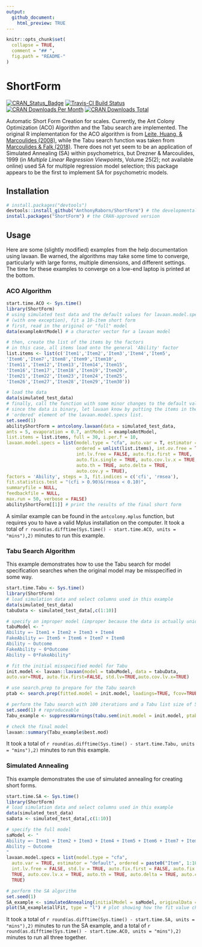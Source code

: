 ```yaml
---
output:
  github_document:
    html_preview: TRUE
---
```

```r
knitr::opts_chunk$set(
  collapse = TRUE,
  comment = "## ",
  fig.path = "README-"
)
```

# ShortForm
[![CRAN_Status_Badge](http://www.r-pkg.org/badges/version/ShortForm)](http://cran.r-project.org/package=ShortForm)
[![Travis-CI Build Status](http://travis-ci.org/AnthonyRaborn/ShortForm.svg?branch=master)](http://travis-ci.org/AnthonyRaborn/ShortForm)
[![CRAN Downloads Per Month](https://cranlogs.r-pkg.org/badges/ShortForm)](https://cran.r-project.org/package=ShortForm)
[![CRAN Downloads Total](https://cranlogs.r-pkg.org/badges/grand-total/ShortForm?color=orange)](https://cran.r-project.org/package=ShortForm)


Automatic Short Form Creation for scales. Currently, the Ant Colony Optimization  (ACO) Algorithm and the Tabu search are implemented. The original R implementation for the ACO algorithm is from [Leite, Huang, & Marcoulides (2008)](<doi:10.1080/00273170802285743>), while the Tabu search function was taken from [Marcoulides & Falk (2018)](<doi:10.1080/10705511.2017.1409074>). There does not yet seem to be an application of Simulated Annealing (SA) within psychometrics, but Drezner & Marcoulides, 1999 (in *Multiple Linear Regression Viewpoints*, Volume 25(2); not available online) used SA for multiple regression model selection; this package appears to be the first to implement SA for psychometric models.

## Installation
```r
# install.packages("devtools")
devtools::install_github("AnthonyRaborn/ShortForm") # the developmental version
install.packages("ShortForm") # the CRAN-approved version
```

## Usage

Here are some (slightly modified) examples from the help documentation using
lavaan. Be warned, the algorithms may take some time to converge, particularly
with large forms, multiple dimensions, and different settings. The time for these
examples to converge on a low-end laptop is printed at the bottom.

### ACO Algorithm

```r
start.time.ACO <- Sys.time()
library(ShortForm)
# using simulated test data and the default values for lavaan.model.specs
# (with one exception), fit a 10-item short form
# first, read in the original or "full" model
data(exampleAntModel) # a character vector for a lavaan model

# then, create the list of the items by the factors
# in this case, all items load onto the general 'Ability' factor
list.items <- list(c('Item1','Item2','Item3','Item4','Item5',
'Item6','Item7','Item8','Item9','Item10',
'Item11','Item12','Item13','Item14','Item15',
'Item16','Item17','Item18','Item19','Item20',
'Item21','Item22','Item23','Item24','Item25',
'Item26','Item27','Item28','Item29','Item30'))

# load the data
data(simulated_test_data)
# finally, call the function with some minor changes to the default values.
# since the data is binary, let lavaan know by putting the items in the
# 'ordered' element of the lavaan.model.specs list.
set.seed(1)
abilityShortForm = antcolony.lavaan(data = simulated_test_data,
ants = 5, evaporation = 0.7, antModel = exampleAntModel,
list.items = list.items, full = 30, i.per.f = 10,
lavaan.model.specs = list(model.type = "cfa", auto.var = T, estimator = "default", 
                          ordered = unlist(list.items), int.ov.free = TRUE,
                          int.lv.free = FALSE, auto.fix.first = TRUE, 
                          auto.fix.single = TRUE, auto.cov.lv.x = TRUE, 
                          auto.th = TRUE, auto.delta = TRUE, 
                          auto.cov.y = TRUE),
factors = 'Ability', steps = 3, fit.indices = c('cfi', 'rmsea'),
fit.statistics.test = "(cfi > 0.90)&(rmsea < 0.10)",
summaryfile = NULL,
feedbackfile = NULL,
max.run = 50, verbose = FALSE)
abilityShortForm[[1]] # print the results of the final short form
```

A similar example can be found in the `antcolony.mplus` function, but requires you to have a valid Mplus installation on the computer. It took a total of `r round(as.difftime(Sys.time() - start.time.ACO, units = "mins"),2)` minutes to run this example.

### Tabu Search Algorithm

This example demonstrates how to use the Tabu search for model specification searches when the original model may be misspecified in some way.

```r
start.time.Tabu <- Sys.time()
library(ShortForm)
# load simulation data and select columns used in this example
data(simulated_test_data) 
tabuData <- simulated_test_data[,c(1:10)]

# specify an improper model (improper because the data is actually unidimensional)
tabuModel <- "
Ability =~ Item1 + Item2 + Item3 + Item4
FakeAbility =~ Item5 + Item6 + Item7 + Item8
Ability ~ Outcome
FakeAbility ~ 0*Outcome
Ability ~ 0*FakeAbility"

# fit the initial misspecified model for Tabu
init.model <- lavaan::lavaan(model = tabuModel, data = tabuData, 
auto.var=TRUE, auto.fix.first=FALSE, std.lv=TRUE,auto.cov.lv.x=TRUE)

# use search.prep to prepare for the Tabu search
ptab <- search.prep(fitted.model = init.model, loadings=TRUE, fcov=TRUE, errors=FALSE)

# perform the Tabu search with 100 iterations and a Tabu list size of 5
set.seed(1) # reproduceable
Tabu_example <- suppressWarnings(tabu.sem(init.model = init.model, ptab = ptab, obj = AIC, niter = 25, tabu.size = 5)) # the suppressWarning wrapping hides the lavaan WARNING output from improper models

# check the final model
lavaan::summary(Tabu_example$best.mod)
```

It took a total of `r round(as.difftime(Sys.time() - start.time.Tabu, units = "mins"),2)` minutes to run this example.

### Simulated Annealing

This example demonstrates the use of simulated annealing for creating short forms.

```r
start.time.SA <- Sys.time()
library(ShortForm)
# load simulation data and select columns used in this example
data(simulated_test_data) 
saData <- simulated_test_data[,c(1:10)]

# specify the full model
saModel <- "
Ability =~ Item1 + Item2 + Item3 + Item4 + Item5 + Item6 + Item7 + Item8 + Item9 + Item10
Ability ~ Outcome
"
lavaan.model.specs = list(model.type = "cfa",
  auto.var = TRUE, estimator = "default", ordered = paste0("Item", 1:10), int.ov.free = TRUE,
  int.lv.free = FALSE, std.lv = TRUE, auto.fix.first = FALSE, auto.fix.single =
  TRUE, auto.cov.lv.x = TRUE, auto.th = TRUE, auto.delta = TRUE, auto.cov.y =
  TRUE)

# perform the SA algorithm
set.seed(1)
SA_example <- simulatedAnnealing(initialModel = saModel, originalData = saData, maxSteps = 1000, fitStatistic = 'cfi', maximize = FALSE, temperature = "logistic", items = paste0("Item", 1:10), lavaan.model.specs = lavaan.model.specs, maxChanges = 3, maxItems = 5, progress = F)
plot(SA_example$allFit, type = "l") # plot showing how the fit value changes at each step
```

It took a total of `r round(as.difftime(Sys.time() - start.time.SA, units = "mins"),2)` minutes to run the SA example, and a total of `r round(as.difftime(Sys.time() - start.time.ACO, units = "mins"),2)` minutes to run all three together.